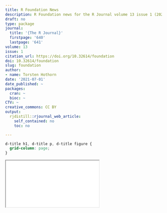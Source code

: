 ```yaml
---
title: R Foundation News
description: R Foundation news for the R Journal volume 13 issue 1 (2021)
draft: no
type: package
journal:
  title: '{The R Journal}'
  firstpage: '640'
  lastpage: '641'
volume: 13
issue: 1
citation_url: https://doi.org/10.32614/foundation
doi: 10.32614/foundation
slug: foundation
author:
- name: Torsten Hothorn
date: '2021-07-01'
date_published: ~
packages:
  cran: ~
  bioc: ~
CTV: ~
creative_commons: CC BY
output:
  rjdistill::rjournal_web_article:
    self_contained: no
    toc: no

---
```


```css
d-title h1, d-title p, d-title figure {
  grid-column: page;
}
```

<div class="l-page">
  <object data="foundation.pdf" type="application/pdf" style="height:955px;width:100%">
    <iframe src="foundation.pdf"></iframe>
  </object>
</div>
